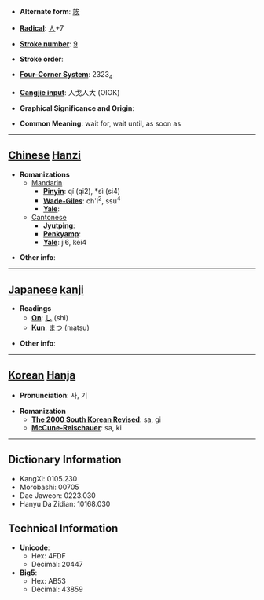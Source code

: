 * '''Alternate form''': [[竢]]

* '''[[Wiktionary:Chinese radical index| Radical]]''': [[Wiktionary:Chinese radical index 人|人]]+7

* '''[[Wiktionary:Chinese total strokes index|Stroke number]]''': [[Wiktionary:Chinese total strokes index 9|9]]

* '''Stroke order''': 

* '''[[Wiktionary:Chinese four corner index|Four-Corner System]]''': 2323<sub>4</sub>

* '''[[Wiktionary:Chinese Cangjie index|Cangjie input]]''': 人戈人大 (OIOK)

* '''Graphical Significance and Origin''': 

* '''Common Meaning''': wait for, wait until, as soon as

----

== [[Chinese]] [[Hanzi]] ==

* '''Romanizations'''
** [[Mandarin]]
*** '''[[Pinyin]]''': qí (qi2), *sì (si4)
*** '''[[Wade-Giles]]''': ch'i<sup>2</sup>, ssu<sup>4</sup>
*** '''[[Yale]]''': 
**[[Cantonese]]
***'''[[Jyutping]]''':
***'''[[Penkyamp]]''': 
***'''[[Yale]]''': ji6, kei4

* '''Other info''': 

----

== [[Japanese]] [[kanji]] ==

* '''Readings'''
** '''[[On]]''': [[し]] (shi)
** '''[[Kun]]''': [[まつ]] (matsu)

* '''Other info''':  

----

== [[Korean]] [[Hanja]] ==

* '''Pronunciation''': 사, 기

* '''Romanization'''
** '''[[The 2000 South Korean Revised Romanization|The 2000 South Korean Revised]]''': sa, gi
** '''[[McCune-Reischauer]]''': sa, ki

----

== Dictionary Information ==

* KangXi: 0105.230
* Morobashi: 00705
* Dae Jaweon: 0223.030
* Hanyu Da Zidian: 10168.030

== Technical Information ==

* '''Unicode''':
** Hex: 4FDF
** Decimal: 20447
* '''Big5''':
** Hex: AB53
** Decimal: 43859